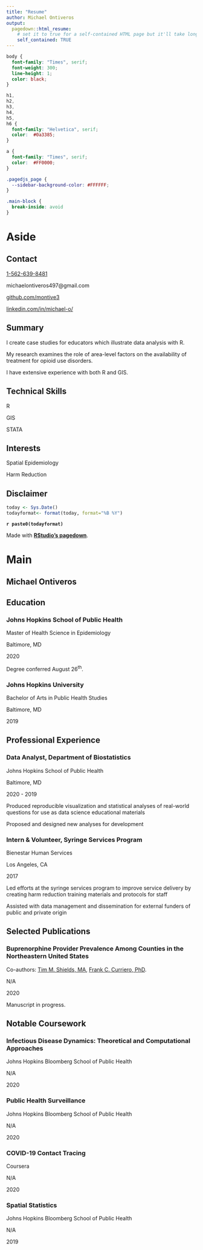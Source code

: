 ```yaml
---
title: "Resume"
author: Michael Ontiveros
output:
  pagedown::html_resume:
    # set it to true for a self-contained HTML page but it'll take longer to render
    self_contained: TRUE
---
```


```css
body {
  font-family: "Times", serif;
  font-weight: 300;
  line-height: 1;
  color: black;
}

h1,
h2,
h3,
h4,
h5,
h6 {
  font-family: "Helvetica", serif;
  color:  #0a3385;
}

a {
  font-family: "Times", serif;
  color:  #FF0000;
}

.pagedjs_page {
  --sidebar-background-color: #FFFFFF;
}

.main-block {
  break-inside: avoid
}
```

Aside
================================================================================

Contact
--------------------------------------------------------------------------------

<i class="fa fa-phone"></i> <a href="tel:1-999-999-9999">1-562-639-8481</a>

<i class="fa fa-envelope"></i> michaelontiveros497@gmail.com

<i class="fa fa-github"></i> [github.com/montive3](http://github.com/montive3)

<i class="fa fa-linkedin"></i> [linkedin.com/in/michael-o/](https://www.linkedin.com/in/michael-o/)

Summary
--------------------------------------------------------------------------------

I create case studies for educators which illustrate data analysis with R.

My research examines the role of area-level factors on the availability of treatment for opioid use disorders.

I have extensive experience with both R and GIS.

Technical Skills
--------------------------------------------------------------------------------

<i class="fa fa-bar-chart"></i> R

<i class="fa fa-globe"></i> GIS

<i class="fa fa-bar-chart"></i> STATA

Interests
--------------------------------------------------------------------------------

<i class="fa fa-globe"></i> Spatial Epidemiology

<i class="fa fa-medkit"></i> Harm Reduction

Disclaimer {#disclaimer}
--------------------------------------------------------------------------------

```r
today <- Sys.Date()
todayformat<- format(today, format="%B %Y")
```

**`r paste0(todayformat)`**

Made with [**RStudio's pagedown**](https://github.com/rstudio/pagedown).

Main
================================================================================

Michael Ontiveros {#title}
--------------------------------------------------------------------------------

Education {data-icon=graduation-cap data-concise=true}
--------------------------------------------------------------------------------

### Johns Hopkins School of Public Health

Master of Health Science in Epidemiology

Baltimore, MD

2020

Degree conferred August 26^th^.

### Johns Hopkins University

Bachelor of Arts in Public Health Studies

Baltimore, MD

2019

Professional Experience {data-icon=user-tie data-concise=true}
--------------------------------------------------------------------------------

### Data Analyst, Department of Biostatistics

Johns Hopkins School of Public Health

Baltimore, MD

2020 - 2019

Produced reproducible visualization and statistical analyses of real-world questions for use as data science educational materials

Proposed and designed new analyses for development

### Intern & Volunteer, Syringe Services Program

Bienestar Human Services

Los Angeles, CA

2017

Led efforts at the syringe services program to improve service delivery by creating harm reduction training materials and protocols for staff

Assisted with data management and dissemination for external funders of public and private origin

Selected Publications {data-icon=book data-concise=true}
--------------------------------------------------------------------------------

### Buprenorphine Provider Prevalence Among Counties in the Northeastern United States

Co-authors: <a href="https://www.jhsph.edu/faculty/directory/profile/2399/timothy-m-shields" target="Tim M. Shields, MA">Tim M. Shields, MA</a>, <a href="https://www.jhsph.edu/faculty/directory/profile/164/frank-c-curriero" target="Frank C. Curriero, PhD">Frank C. Curriero, PhD</a>.

N/A

2020

Manuscript in progress. 

Notable Coursework {data-icon=pencil-alt data-concise=true}
--------------------------------------------------------------------------------

### Infectious Disease Dynamics: Theoretical and Computational Approaches

Johns Hopkins Bloomberg School of Public Health

N/A

2020

### Public Health Surveillance

Johns Hopkins Bloomberg School of Public Health

N/A

2020

### COVID-19 Contact Tracing

Coursera

N/A

2020

### Spatial Statistics

Johns Hopkins Bloomberg School of Public Health

N/A

2019